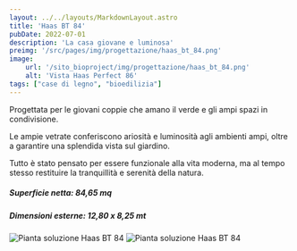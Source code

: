 ```yaml
---
layout: ../../layouts/MarkdownLayout.astro
title: 'Haas BT 84'
pubDate: 2022-07-01
description: 'La casa giovane e luminosa'
preimg: '/src/pages/img/progettazione/haas_bt_84.png'
image:
    url: '/sito_bioproject/img/progettazione/haas_bt_84.png'
    alt: 'Vista Haas Perfect 86'
tags: ["case di legno", "bioedilizia"]
---
```


Progettata per le giovani coppie che amano il verde e gli ampi spazi in condivisione.  

Le ampie vetrate conferiscono ariosità e luminosità agli ambienti ampi, oltre a garantire una splendida vista sul giardino.  

Tutto è stato pensato per essere funzionale alla vita moderna, ma al tempo stesso restituire la tranquillità e serenità della natura.    
  
##### Superficie netta: 84,65 mq
##### Dimensioni esterne: 12,80 x 8,25 mt

<div class="w-75 mx-auto m-5">
<Image src={imgPianta} alt="Pianta soluzione Haas BT 84" class="img-fluid"/>
<Image src={imgPiantaIso} alt="Pianta soluzione Haas BT 84" class="img-fluid"/>
</div>